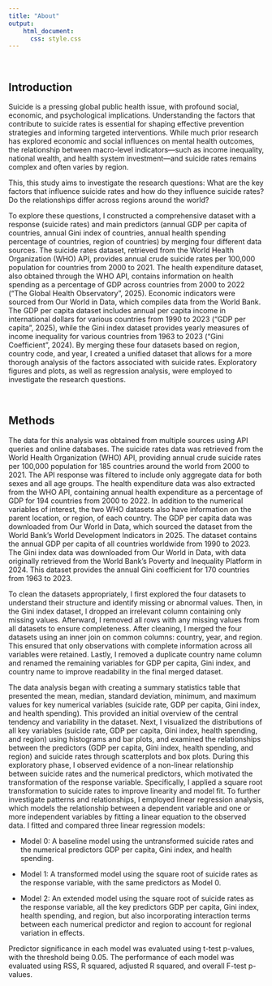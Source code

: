 ```yaml
---
title: "About"
output: 
    html_document:
      css: style.css
---
```


\

## Introduction

Suicide is a pressing global public health issue, with profound social, economic, and psychological implications. Understanding the factors that contribute to suicide rates is essential for shaping effective prevention strategies and informing targeted interventions. While much prior research has explored economic and social influences on mental health outcomes, the relationship between macro-level indicators—such as income inequality, national wealth, and health system investment—and suicide rates remains complex and often varies by region.

This, this study aims to investigate the research questions: What are the key factors that influence suicide rates and how do they influence suicide rates? Do the relationships differ across regions around the world?

To explore these questions, I constructed a comprehensive dataset with a response (suicide rates) and main predictors (annual GDP per capita of countries, annual Gini index of countries, annual health spending percentage of countries, region of countries) by merging four different data sources. The suicide rates dataset, retrieved from the World Health Organization (WHO) API, provides annual crude suicide rates per 100,000 population for countries from 2000 to 2021. The health expenditure dataset, also obtained through the WHO API, contains information on health spending as a percentage of GDP across countries from 2000 to 2022 (“The Global Health Observatory”, 2025). Economic indicators were sourced from Our World in Data, which compiles data from the World Bank. The GDP per capita dataset includes annual per capita income in international dollars for various countries from 1990 to 2023 (“GDP per capita”, 2025), while the Gini index dataset provides yearly measures of income inequality for various countries from 1963 to 2023 (“Gini Coefficient”, 2024). By merging these four datasets based on region, country code, and year, I created a unified dataset that allows for a more thorough analysis of the factors associated with suicide rates. Exploratory figures and plots, as well as regression analysis, were employed to investigate the research questions. 

\

## Methods

The data for this analysis was obtained from multiple sources using API queries and online databases. The suicide rates data was retrieved from the World Health Organization (WHO) API, providing annual crude suicide rates per 100,000 population for 185 countries around the world from 2000 to 2021. The API response was filtered to include only aggregate data for both sexes and all age groups. The health expenditure data was also extracted from the WHO API, containing annual health expenditure as a percentage of GDP for 194 countries from 2000 to 2022. In addition to the numerical variables of interest, the two WHO datasets also have information on the parent location, or region, of each country. The GDP per capita data was downloaded from Our World in Data, which sourced the dataset from the World Bank’s World Development Indicators in 2025. The dataset contains the annual GDP per capita of all countries worldwide from 1990 to 2023. The Gini index data was downloaded from Our World in Data, with data originally retrieved from the World Bank’s Poverty and Inequality Platform in 2024. This dataset provides the annual Gini coefficient for 170 countries from 1963 to 2023. 

To clean the datasets appropriately, I first explored the four datasets to understand their structure and identify missing or abnormal values. Then, in the Gini index dataset, I dropped an irrelevant column containing only missing values. Afterward, I removed all rows with any missing values from all datasets to ensure completeness. After cleaning, I merged the four datasets using an inner join on common columns: country, year, and region. This ensured that only observations with complete information across all variables were retained. Lastly, I removed a duplicate country name column and renamed the remaining variables for GDP per capita, Gini index, and country name to improve readability in the final merged dataset.

The data analysis began with creating a summary statistics table that presented the mean, median, standard deviation, minimum, and maximum values for key numerical variables (suicide rate, GDP per capita, Gini index, and health spending). This provided an initial overview of the central tendency and variability in the dataset. Next, I visualized the distributions of all key variables (suicide rate, GDP per capita, Gini index, health spending, and region) using histograms and bar plots, and examined the relationships between the predictors (GDP per capita, Gini index, health spending, and region) and suicide rates through scatterplots and box plots. During this exploratory phase, I observed evidence of a non-linear relationship between suicide rates and the numerical predictors, which motivated the transformation of the response variable. Specifically, I applied a square root transformation to suicide rates to improve linearity and model fit. To further investigate patterns and relationships, I employed linear regression analysis, which models the relationship between a dependent variable and one or more independent variables by fitting a linear equation to the observed data. I fitted and compared three linear regression models:

- Model 0: A baseline model using the untransformed suicide rates and the numerical predictors GDP per capita, Gini index, and health spending.

- Model 1: A transformed model using the square root of suicide rates as the response variable, with the same predictors as Model 0.

- Model 2: An extended model using the square root of suicide rates as the response variable, all the key predictors GDP per capita, Gini index, health spending, and region, but also incorporating interaction terms between each numerical predictor and region to account for regional variation in effects.

Predictor significance in each model was evaluated using t-test p-values, with the threshold being 0.05. The performance of each model was evaluated using RSS, R squared, adjusted R squared, and overall F-test p-values.